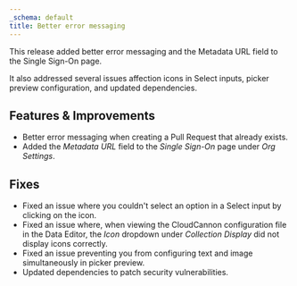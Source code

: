 ```yaml
---
_schema: default
title: Better error messaging
---
```

This release added better error messaging and the Metadata URL field to the Single Sign-On page.

It also addressed several issues affection icons in Select inputs, picker preview configuration, and updated dependencies.

## Features & Improvements

* Better error messaging when creating a Pull Request that already exists.
* Added the *Metadata URL* field to the *Single Sign-On* page under *Org Settings*.

## Fixes

* Fixed an issue where you couldn't select an option in a Select input by clicking on the icon.
* Fixed an issue where, when viewing the CloudCannon configuration file in the Data Editor, the *Icon* dropdown under *Collection Display* did not display icons correctly.
* Fixed an issue preventing you from configuring text and image simultaneously in picker preview.
* Updated dependencies to patch security vulnerabilities.
